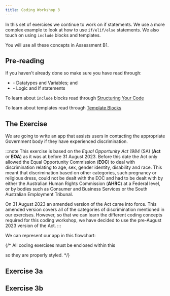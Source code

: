```yaml
---
title: Coding Workshop 3
---
```



In this set of exercises we continue to work on if statements.  We use a more
complex example to look at how to use `if/elif/else` statements.  We also touch
on using `include` blocks and templates.

You will use all these concepts in Assessment B1.

## Pre-reading
If you haven't already done so make sure you have read through:
* <DisplayChapter chapter='chapter_03' /> - Datatypes and Variables; and
* <DisplayChapter chapter='chapter_04' /> - Logic and If statements

To learn about `include` blocks read through [Structuring Your Code](/docs/recipes/structuring_code)

To learn about templates read through [Template Blocks](/docs/recipes/templates)

## The Exercise
We are going to write an app that assists users in contacting the appropriate Government
body if they have experienced discrimination.

:::note
This exercise is based on the *Equal Opportunity Act 1984* (SA) (**Act** or **EOA**) as it was at 
before 31 August 2023.  Before this date the Act only allowed the 
Equal Opportunity Commission (**EOC**) to deal with discrimination relating to
age, sex, gender identity, disability and race.  This meant that discrimination 
based on other categories, such pregnancy or religious dress, could not be dealt
with the EOC and had to be dealt with by either the Australian Human Rights 
Commission (**AHRC**) at a Federal level, or by bodies such as Consumer and Business
Services or the South Australian Employment Tribunal.

On 31 August 2023 an amended version of the Act came into force.  This amended
version covers all of the categories of discrimination mentioned in our exercises.
However, so that we can learn the different coding concepts required for this 
coding workshop, we have decided to use the pre-August 2023 version of the Act.
:::

We can represent our app in this flowchart:

<CW3 />

{/* All coding exercises must be enclosed within this <div> so they are
properly styled. */}
<div id="codexInline">

## Exercise 3a
<DisplayInlineExercise video={Ex3a_c.video}><Ex3a /></DisplayInlineExercise>

## Exercise 3b
<DisplayInlineExercise video={Ex3b_c.video}><Ex3b /></DisplayInlineExercise>

</div>